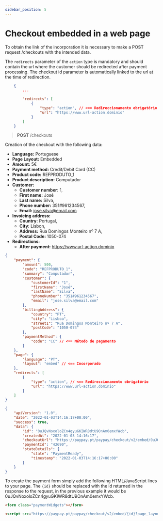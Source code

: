 ```yaml
---
sidebar_position: 5
---
```


# Checkout embedded in a web page

To obtain the link of the incorporation it is necessary to make a POST request /checkouts with the intended data.

The `redirects` parameter of the `action` type is mandatory and should contain the url where the customer should be redirected after payment processing.
The checkout id parameter is automatically linked to the url at the time of redirection.

```json
    {
		...

		"redirects": [
			{
				"type": "action", // <== Redireccionamento obrigatório
				"url": "https://www.url-action.dominio"
			}
		]
	}
```

> **POST** /checkouts

Creation of the checkout with the following data:

- **Language:** Portuguese
- **Page Layout:** Embedded
- **Amount:** 5€
- **Payment method:** Credit/Debit Card (CC)
- **Product code:** REFPRODUTO_1
- **Product description:** Computador
- **Customer:**
  - **Customer number:** 1,
  - **First name:** José
  - **Last name:** Silva,
  - **Phone number:** 351#961234567,
  - **Email:** jose.silva@email.com
- **Invoicing address:**
  - **Country:** Portugal,
  - **City:** Lisbon,
  - **Address:** Rua Domingos Monteiro nº 7 A,
  - **Postal Code:** 1050-074
- **Redirections:**
  - **After payment:** https://www.url-action.dominio


<Tabs>
<TabItem value="request" label="Request">

```json
{
	"payment": {
		"amount": 500,
		"code": "REFPRODUTO_1",
		"summary": "Computador",
		"customer": {
			"customerId": "1",
			"firstName": "José",
			"lastName": "Silva",
			"phoneNumber": "351#961234567",
			"email": "jose.silva@email.com"
		},
		"billingAddress": {
			"country": "PT",
			"city": "Lisboa",
			"street1": "Rua Domingos Monteiro nº 7 A",
			"postCode": "1050-074"
		},
		"paymentMethod": {
			"code": "CC" // <== Método de pagamento
		}
	},
	"page": {
		"language": "PT",
		"layout": "embed" // <== Incorporado
	},
	"redirects": [
		{
			"type": "action", // <== Redireccionamento obrigatório
			"url": "https://www.url-action.dominio"
		}
	]
}
```

</TabItem>
<TabItem value="response" label="Response">

```json
{
	"apiVersion": "1.0",
	"date": "2022-01-03T14:16:17+00:00",
	"success": true,
	"data": {
		"id": "0uJQvNoxoloZCn4gyuGKIWR8dtU9OnAm0emxYWcb",
		"createdAt": "2022-01-03 14:16:17",
		"checkoutUrl": "https://paypay.pt/paypay/checkout/v2/embed/0uJQvNoxoloZCn4gyuGKIWR8dtU9OnAm0emxYWcb?page_layout=embed",
		"paymentId": "42690",
		"stateDetails": {
			"state": "PaymentReady",
			"timestamp": "2022-01-03T14:16:17+00:00"
		}
	}
}
```

</TabItem>
</Tabs>

To create the payment form simply add the following HTML/JavaScript lines to your page.
The `{id}` should be replaced with the id returned in the response to the request, in the previous example it would be 0uJQvNoxoloZCn4gyuGKIWR8dtU9OnAm0emxYWcb.

```html
<form class="paymentWidgets"></form>

<script src="https://paypay.pt/paypay/checkout/v2/embed/{id}?page_layout=embed"></script>
```
